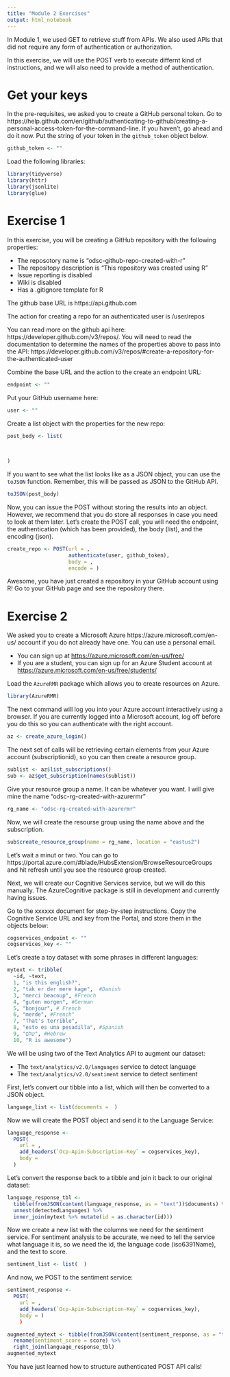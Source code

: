 ```yaml
---
title: "Module 2 Exercises"
output: html_notebook
---
```


In Module 1, we used GET to retrieve stuff from APIs. We also used APIs that did not require any form of authentication or authorization.

In this exercise, we will use the POST verb to execute differnt kind of instructions, and we will also need to provide a method of authentication.

# Get your keys

In the pre-requisites, we asked you to create a GitHub personal token. Go to https://help.github.com/en/github/authenticating-to-github/creating-a-personal-access-token-for-the-command-line. If you haven't, go ahead and do it now. Put the string of your token in the `github_token` object below.

```r
github_token <- ""
```


Load the following libraries:

```r
library(tidyverse)
library(httr)
library(jsonlite)
library(glue)
```


# Exercise 1

In this exercise, you will be creating a GitHub repository with the following properties:

* The reposotory name is "odsc-github-repo-created-with-r"
* The repositopy description is "This repository was created using R"
* Issue reporting is disabled
* Wiki is disabled
* Has a .gitignore template for R

The github base URL is https://api.github.com

The action for creating a repo for an authenticated user is /user/repos

You can read more on the github api here: https://developer.github.com/v3/repos/. You will need to read the documentation to determine the names of the properties above to pass into the API: https://developer.github.com/v3/repos/#create-a-repository-for-the-authenticated-user

Combine the base URL and the action to the create an endpoint URL:

```r
endpoint <- ""
```

Put your GitHub username here:

```r
user <- ""
```

Create a list object with the properties for the new repo:

```r
post_body <- list(

  
  
)
```

If you want to see what the list looks like as a JSON object, you can use the `toJSON` function. Remember, this will be passed as JSON to the GitHub API.

```r
toJSON(post_body)
```

Now, you can issue the POST without storing the results into an object. However, we recommend that you do store all responses in case you need to look at them later. Let's create the POST call, you will need the endpoint, the authentication (which has been provided), the body (list), and the encoding (json).

```r
create_repo <- POST(url = ,
                    authenticate(user, github_token),
                    body = ,
                    encode = )
```

Awesome, you have just created a repository in your GitHub account using R! Go to your GitHub page and see the repository there.


# Exercise 2


We asked you to create a Microsoft Azure https://azure.microsoft.com/en-us/ account if you do not already have one. You can use a personal email. 

* You can sign up at [https://azure.microsoft.com/en-us/free/](https://azure.microsoft.com/en-us/free/)
* If you are a student, you can sign up for an Azure Student account at [https://azure.microsoft.com/en-us/free/students/](https://azure.microsoft.com/en-us/free/students/)


Load the `AzureRMR` package which allows you to create resources on Azure.

```r
library(AzureRMR)
```

The next command will log you into your Azure account interactively using a browser. If you are currently logged into a Microsoft account, log off before you do this so you can authenticate with the right account.

```r
az <- create_azure_login()
```

The next set of calls will be retrieving certain elements from your Azure account (subscriptionid), so you can then create a resource group.

```r
sublist <- az$list_subscriptions()
sub <- az$get_subscription(names(sublist))
```

Give your resource group a name. It can be whatever you want. I will give mine the name "odsc-rg-created-with-azurermr"

```r
rg_name <- "odsc-rg-created-with-azurermr"
```

Now, we will create the resourse group using the name above and the subscription.

```r
sub$create_resource_group(name = rg_name, location = "eastus2")
```

Let's wait a minut or two. You can go to https://portal.azure.com/#blade/HubsExtension/BrowseResourceGroups and hit refresh until you see the resource group created.

Next, we will create our Cognitive Services service, but we will do this manually. The AzureCognitive package is still in development and currently having issues.

Go to the xxxxxx document for step-by-step instructions. Copy the Cognitive Service URL and key from the Portal, and store them in the objects below:

```r
cogservices_endpoint <- ""
cogservices_key <- ""
```

Let's create a toy dataset with some phrases in different languages:

```r
mytext <- tribble(
  ~id, ~text,
  1, "is this english?",
  2, "tak er der mere kage",  #Danish
  3, "merci beacoup", #French
  4, "guten morgen", #German
  5, "bonjour", # French
  6, "merde", #French"
  7, "That's terrible", 
  8, "esto es una pesadilla", #Spanish
  9, "שלם", #Hebrew
  10, "R is awesome")
```

We will be using two of the Text Analytics API to augment our dataset:

* The `text/analytics/v2.0/languages` service to detect language
* The `text/analytics/v2.0/sentiment` service to detect sentiment

First, let's convert our tibble into a list, which will then be converted to a JSON object.

```r
language_list <- list(documents =  )
```

Now we will create the POST object and send it to the Language Service:

```r
language_response <-
  POST(
    url = ,
    add_headers(`Ocp-Apim-Subscription-Key` = cogservices_key),
    body = 
  )
```

Let's convert the response back to a tibble and join it back to our original dataset:


```r
language_response_tbl <- 
  tibble(fromJSON(content(language_response, as = "text"))$documents) %>%
  unnest(detectedLanguages) %>% 
  inner_join(mytext %>% mutate(id = as.character(id)))
```

Now we create a new list with the columns we need for the sentiment service. For sentiment analysis to be accurate, we need to tell the service what language it is, so we need the id, the language code (iso6391Name), and the text to score.

```r
sentiment_list <- list(  )
```

And now, we POST to the sentiment service:

```r
sentiment_response <- 
  POST(
    url = ,
    add_headers(`Ocp-Apim-Subscription-Key` = cogservices_key),
    body = )
    )
```


```r
augmented_mytext <- tibble(fromJSON(content(sentiment_response, as = "text"))$documents) %>%
  rename(sentiment_score = score) %>%
  right_join(language_response_tbl)
augmented_mytext
```

You have just learned how to structure authenticated POST API calls!



